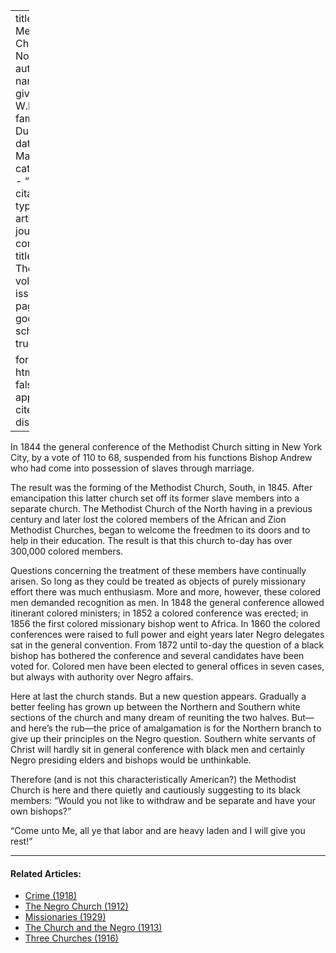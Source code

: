 
---
title: 'The Methodist Church, North'
author:
  - name:
      given: W.E.B.
      family: Du Bois
date: Mar. 1911
categories: 
  - ""
citation: 
  type: article-journal
  container-title: The Crisis
  volume: 1
  issue: 5
  page: 17
google-scholar: true

format:
  html:
    toc: false
    appendix-cite-as: display
---



In 1844 the general conference of the Methodist Church sitting in New York City, by a vote of 110 to 68, suspended from his functions Bishop Andrew who had come into possession of slaves through marriage.

The result was the forming of the Methodist Church, South, in 1845. After emancipation this latter church set off its former slave members into a separate church. The Methodist Church of the North having in a previous century and later lost the colored members of the African and Zion Methodist Churches, began to welcome the freedmen to its doors
and to help in their education. The result is that this church to-day has over 300,000 colored members.

Questions concerning the treatment of these members have continually arisen. So long as they could be treated as objects of purely missionary effort there was much enthusiasm. More and more, however, these colored men demanded recognition as men. In 1848 the general conference allowed itinerant colored ministers; in 1852 a colored conference was erected; in 1856 the first colored missionary bishop went to Africa. In 1860 the colored conferences were raised to full power and eight years later Negro delegates sat in the general convention. From 1872 until to-day the question of a black bishop has bothered the conference and several candidates have been voted for. Colored men have been elected to general offices in seven cases, but always with authority over Negro affairs.

Here at last the church stands. But a new question appears. Gradually a better feeling has grown up between the Northern and Southern white sections of the church and many dream of reuniting the two halves. But---and here's the rub---the price of amalgamation is for the Northern branch to give up their principles on the Negro question. Southern white servants of Christ will hardly sit in general conference with black men and certainly Negro presiding elders and bishops would be unthinkable.

Therefore (and is not this characteristically American?) the Methodist Church is here and there quietly and cautiously suggesting to its black members: "Would you not like to withdraw and be separate and have your own bishops?"

"Come unto Me, all ye that labor and are heavy laden and I will give you rest!"

<!-- Similar articles start here -->
<div  class="clear-wrap"></div>
<hr>
#### Related Articles:

* [Crime (1918)](/Volumes/15/05/crime.html)
* [The Negro Church (1912)](/Volumes/04/01/negro_church.html)
* [Missionaries (1929)](/Volumes/36/05/missionaries.html)
* [The Church and the Negro (1913)](/Volumes/06/06/church_negro.html)
* [Three Churches (1916)](/Volumes/11/06/three_churches.html)

<!-- Similar articles end here -->